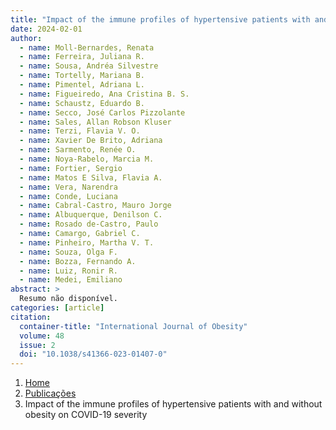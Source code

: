 ```yaml
---
title: "Impact of the immune profiles of hypertensive patients with and without obesity on COVID-19 severity"
date: 2024-02-01
author:
  - name: Moll-Bernardes, Renata
  - name: Ferreira, Juliana R.
  - name: Sousa, Andréa Silvestre
  - name: Tortelly, Mariana B.
  - name: Pimentel, Adriana L.
  - name: Figueiredo, Ana Cristina B. S.
  - name: Schaustz, Eduardo B.
  - name: Secco, José Carlos Pizzolante
  - name: Sales, Allan Robson Kluser
  - name: Terzi, Flavia V. O.
  - name: Xavier De Brito, Adriana
  - name: Sarmento, Renée O.
  - name: Noya-Rabelo, Marcia M.
  - name: Fortier, Sergio
  - name: Matos E Silva, Flavia A.
  - name: Vera, Narendra
  - name: Conde, Luciana
  - name: Cabral-Castro, Mauro Jorge
  - name: Albuquerque, Denilson C.
  - name: Rosado de-Castro, Paulo
  - name: Camargo, Gabriel C.
  - name: Pinheiro, Martha V. T.
  - name: Souza, Olga F.
  - name: Bozza, Fernando A.
  - name: Luiz, Ronir R.
  - name: Medei, Emiliano
abstract: > 
  Resumo não disponível.
categories: [article]
citation: 
  container-title: "International Journal of Obesity"
  volume: 48
  issue: 2
  doi: "10.1038/s41366-023-01407-0"
---
```


```{=html}
<nav aria-label="breadcrumb">
  <ol class="breadcrumb">
    <li class="breadcrumb-item"><a href="../../index.html">Home</a></li>
    <li class="breadcrumb-item"><a href="../index.html">Publicações</a></li>
    <li class="breadcrumb-item active" aria-current="page">Impact of the immune profiles of hypertensive patients with and without obesity on COVID-19 severity</li>
  </ol>
</nav>
```
